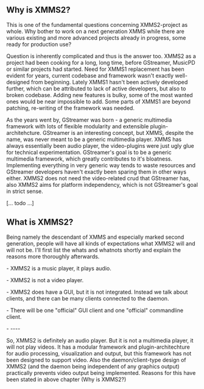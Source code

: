== Why is XMMS2? ==

This is one of the fundamental questions concerning XMMS2-project as whole. Why bother to work on a next generation XMMS while there are various existing and more advanced projects already in progress, some ready for production use?

Question is inherently complicated and thus is the answer too. XMMS2 as a project had been cooking for a long, long time, before GStreamer, MusicPD or similar projects had started. Need for XMMS1 replacement has been evident for years, current codebase and framework wasn't exactly well-designed from beginning. Lately XMMS1 hasn't been actively developed further, which can be attributed to lack of active developers, but also to broken codebase. Adding new features is bulky, some of the most wanted ones would be near impossible to add. Some parts of XMMS1 are beyond patching, re-writing of the framework was needed.

As the years went by, GStreamer was born - a generic multimedia framework with lots of flexible modularity and extensible plugin-architehcture. GStreamer is an interesting concept, but XMMS, despite the name, was never meant to be a generic multimedia player. XMMS has always essentially been audio player, the video-plugins were just ugly glue for technical experimentation. GStreamer's goal is to be a generic multimedia framework, which greatly contributes to it's bloatness. Implementing everything in very generic way tends to waste resources and GStreamer developers haven't exactly been sparing them in other ways either. XMMS2 does not need the video-related crud that GStreamer has, also XMMS2 aims for platform independency, which is not GStreamer's goal in strict sense.



[... todo ...]

== What is XMMS2? ==

Being namely the descendant of XMMS and especially marked second generation, people will have all kinds of expectations what XMMS2 will and will not be. I'll first list the whats and whatnots shortly and explain the reasons more thoroughly afterwards.

- XMMS2 is a music player, it plays audio.

- XMMS2 is not a video player.

- XMMS2 does have a GUI, but it is not integrated. Instead we talk about clients, and there can be many clients connected to the daemon.

- There will be one "official" GUI client and one "official" commandline client.

- ----

So, XMMS2 is definitely an audio player. But it is not a multimedia player, it will not play videos. It has a modular framework and plugin-architechture for audio processing, visualization and output, but this framework has not been designed to support video. Also the daemon/client-type design of XMMS2 (and the daemon being independent of any graphics output) practically prevents video output being implemented. Reasons for this have been stated in above chapter (Why is XMMS2?)